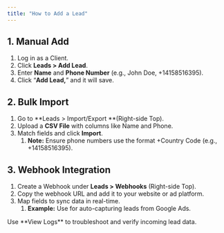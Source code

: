```yaml
---
title: "How to Add a Lead"
---
```


## **1. Manual Add**

1. Log in as a Client.
2. Click **Leads \> Add Lead**.
3. Enter **Name** and **Phone Number** (e.g., John Doe, \+14158516395).
4. Click “**Add Lead,**” and it will save.

## **2. Bulk Import**

1. Go to **Leads \> Import/Export **(Right-side Top).
2. Upload a **CSV File** with columns like Name and Phone.
3. Match fields and click **Import**.
   1. **Note:** Ensure phone numbers use the format \+Country Code (e.g., \+14158516395).

## **3. Webhook Integration**

1. Create a Webhook under **Leads \> Webhooks** (Right-side Top).
2. Copy the webhook URL and add it to your website or ad platform.
3. Map fields to sync data in real-time.
   1. **Example:** Use for auto-capturing leads from Google Ads.

<Note>
  Use **View Logs** to troubleshoot and verify incoming lead data.
</Note>